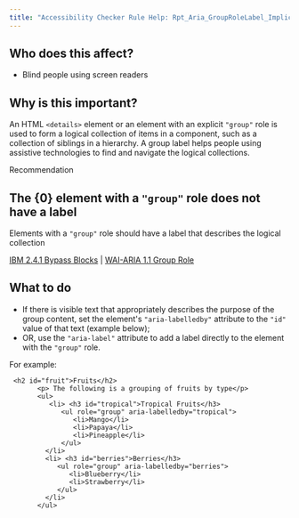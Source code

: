 ```yaml
---
title: "Accessibility Checker Rule Help: Rpt_Aria_GroupRoleLabel_Implicit"
---
```


<div className="toolHelp">
<Row>
<Column colLg={5} colMd={3} colSm={4} className="toolLeft">

## Who does this affect?

* Blind people using screen readers

## Why is this important?

An HTML `<details>` element or an element with an explicit `"group"` role is used to form a logical collection of items in a component, such as a collection of siblings in a hierarchy. A group label helps people using assistive technologies to find and navigate the logical collections.

</Column>
<Column colLg={11} colMd={5} colSm={4} className="toolMain">

<div id="locLevel" className="level-violation">Recommendation</div>

## The {0} element with a `"group"` role does not have a label
Elements with a `"group"` role should have a label that describes the logical collection

[IBM 2.4.1 Bypass Blocks](http://www.ibm.com/able/guidelines/ci162/bypass_blocks.html) | [WAI-ARIA 1.1 Group Role](https://www.w3.org/TR/wai-aria-1.1/#group)

<div id="locSnippet"></div>

## What to do

* If there is visible text that appropriately describes the purpose of the group content, set the element's `"aria-labelledby"` attribute to the `"id"` value of that text (example below);
* OR, use the `"aria-label"` attribute to add a label directly to the element with the `"group"` role.

For example:
```
 <h2 id="fruit">Fruits</h2>
       <p> The following is a grouping of fruits by type</p>
       <ul>
          <li> <h3 id="tropical">Tropical Fruits</h3>
             <ul role="group" aria-labelledby="tropical">
                <li>Mango</li>
                <li>Papaya</li>
                <li>Pineapple</li>
             </ul>
         </li>
         <li> <h3 id="berries">Berries</h3>
            <ul role="group" aria-labelledby="berries">
               <li>Blueberry</li>
               <li>Strawberry</li>
            </ul>
         </li>
       </ul>
```


</Column>
</Row>
</div>
